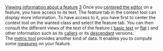 [[Property:title|Viewing information about a feature]]
[[Property:weight|3]]
Once you [[Centering tools on a component|centered the editor]]  on a feature, you have access to its text. The feature tab in the context tool can display more information. To have access to it, you have first to center the context tool on the wanted class and select the feature tab. You can then consult the different views of the text of the feature ( [[Feature formatters: Basic text view|basic text]]  or [[Feature formatters: Flat view|flat]] ) and other information such as its [[Callers|callers]]  or its [[Descendant versions|descendant]]  versions. <br/>
The [[Metric tool: Introduction|metric tool]]  provides another kind of data. It enables you to compute some [[How to analyze a project: Introduction|measures]]  on your feature. 
{{seealso| '''See Also''' <br/>
[[Looking for a feature|Looking for a feature]]  }}




